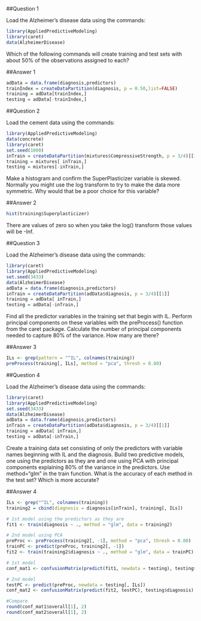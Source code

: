 ##Question 1

Load the Alzheimer's disease data using the commands:

```r
library(AppliedPredictiveModeling)
library(caret)
data(AlzheimerDisease)
```

Which of the following commands will create training and test sets with about 50% of the observations assigned to each? 

##Answer 1

```r
adData = data.frame(diagnosis,predictors)
trainIndex = createDataPartition(diagnosis, p = 0.50,list=FALSE)
training = adData[trainIndex,]
testing = adData[-trainIndex,]
```

##Question 2

Load the cement data using the commands:

```r
library(AppliedPredictiveModeling)
data(concrete)
library(caret)
set.seed(1000)
inTrain = createDataPartition(mixtures$CompressiveStrength, p = 3/4)[[1]]
training = mixtures[ inTrain,]
testing = mixtures[-inTrain,]
```

Make a histogram and confirm the SuperPlasticizer variable is skewed. Normally you might use the log transform to try to make the data more symmetric. Why would that be a poor choice for this variable?

##Answer 2

```r
hist(training$Superplasticizer)
```

There are values of zero so when you take the log() transform those values will be -Inf. 

##Question 3

Load the Alzheimer's disease data using the commands:
```r
library(caret)
library(AppliedPredictiveModeling)
set.seed(3433)
data(AlzheimerDisease)
adData = data.frame(diagnosis,predictors)
inTrain = createDataPartition(adData$diagnosis, p = 3/4)[[1]]
training = adData[ inTrain,]
testing = adData[-inTrain,]
```

Find all the predictor variables in the training set that begin with IL. Perform principal components on these variables with the preProcess() function from the caret package. Calculate the number of principal components needed to capture 80% of the variance. How many are there?

##Answer 3

```r
ILs <- grep(pattern = "^IL", colnames(training))
preProcess(training[, ILs], method = "pca", thresh = 0.80)
```

##Question 4

Load the Alzheimer's disease data using the commands:

```r
library(caret)
library(AppliedPredictiveModeling)
set.seed(3433)
data(AlzheimerDisease)
adData = data.frame(diagnosis,predictors)
inTrain = createDataPartition(adData$diagnosis, p = 3/4)[[1]]
training = adData[ inTrain,]
testing = adData[-inTrain,]
```

Create a training data set consisting of only the predictors with variable names beginning with IL and the diagnosis. Build two predictive models, one using the predictors as they are and one using PCA with principal components explaining 80% of the variance in the predictors. Use method="glm" in the train function. What is the accuracy of each method in the test set? Which is more accurate? 

##Answer 4

```r
ILs <- grep("^IL", colnames(training))
training2 = cbind(diagnosis = diagnosis[inTrain], training[, ILs])

# 1st model using the predictors as they are
fit1 <- train(diagnosis ~ ., method = "glm", data = training2)

# 2nd model using PCA
preProc <- preProcess(training2[, -1], method = "pca", thresh = 0.80)
trainPC <- predict(preProc, training2[, -1])
fit2 <- train(training2$diagnosis ~ ., method = "glm", data = trainPC)

# 1st model
conf_mat1 <- confusionMatrix(predict(fit1, newdata = testing), testing$diagnosis)

# 2nd model
testPC <- predict(preProc, newdata = testing[, ILs])
conf_mat2 <- confusionMatrix(predict(fit2, testPC), testing$diagnosis)

#Compare
round(conf_mat1$overall[1], 2)
round(conf_mat2$overall[1], 2)


```